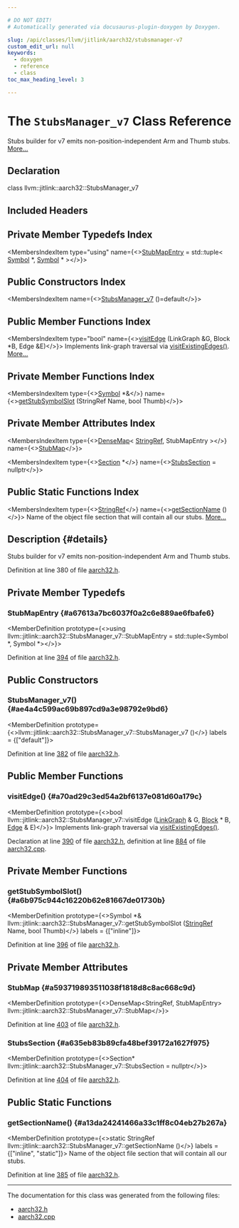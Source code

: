 ```yaml
---

# DO NOT EDIT!
# Automatically generated via docusaurus-plugin-doxygen by Doxygen.

slug: /api/classes/llvm/jitlink/aarch32/stubsmanager-v7
custom_edit_url: null
keywords:
  - doxygen
  - reference
  - class
toc_max_heading_level: 3

---
```





# The `StubsManager_v7` Class Reference

<DoxygenPage pluginConfig={pluginConfig}>

Stubs builder for v7 emits non-position-independent Arm and Thumb stubs. <a href="#details">More...</a>

## Declaration

<CodeBlock>class llvm::jitlink::aarch32::StubsManager_v7</CodeBlock>

## Included Headers

<IncludesList>
<IncludesListItem
  filePath="llvm/ExecutionEngine/JITLink/aarch32.h"
  permalink="/docs/api/files/include/include/llvm/include/llvm/executionengine/include/llvm/executionengine/jitlink/aarch32-h"
  isLocal="true" />
</IncludesList>

## Private Member Typedefs Index

<MembersIndex>

<MembersIndexItem
  type="using"
  name={<><a href="#a67613a7bc6037f0a2c6e889ae6fbafe6">StubMapEntry</a> = std::tuple&lt; <a href="/docs/api/classes/llvm/jitlink/symbol">Symbol</a> &#42;, <a href="/docs/api/classes/llvm/jitlink/symbol">Symbol</a> &#42; &gt;</>}>
</MembersIndexItem>

</MembersIndex>

## Public Constructors Index

<MembersIndex>

<MembersIndexItem
  name={<><a href="#ae4a4c599ac69b897cd9a3e98792e9bd6">StubsManager&#95;v7</a> ()=default</>}>
</MembersIndexItem>

</MembersIndex>

## Public Member Functions Index

<MembersIndex>

<MembersIndexItem
  type="bool"
  name={<><a href="#a70ad29c3ed54a2bf6137e081d60a179c">visitEdge</a> (LinkGraph &amp;G, Block &#42;B, Edge &amp;E)</>}>
Implements link-graph traversal via <a href="/docs/api/namespaces/llvm/jitlink/#a82a31c156d5112abea9566d8f8d9a574">visitExistingEdges()</a>. <a href="#a70ad29c3ed54a2bf6137e081d60a179c">More...</a>
</MembersIndexItem>

</MembersIndex>

## Private Member Functions Index

<MembersIndex>

<MembersIndexItem
  type={<><a href="/docs/api/classes/llvm/jitlink/symbol">Symbol</a> &#42;&amp;</>}
  name={<><a href="#a6b975c944c16220b62e81667de01730b">getStubSymbolSlot</a> (StringRef Name, bool Thumb)</>}>
</MembersIndexItem>

</MembersIndex>

## Private Member Attributes Index

<MembersIndex>

<MembersIndexItem
  type={<><a href="/docs/api/classes/llvm/densemap">DenseMap</a>&lt; <a href="/docs/api/classes/llvm/stringref">StringRef</a>, StubMapEntry &gt;</>}
  name={<><a href="#a593719893511038f1818d8c8ac668c9d">StubMap</a></>}>
</MembersIndexItem>

<MembersIndexItem
  type={<><a href="/docs/api/classes/llvm/jitlink/section">Section</a> &#42;</>}
  name={<><a href="#a635eb83b89cfa48bef39172a1627f975">StubsSection</a> = nullptr</>}>
</MembersIndexItem>

</MembersIndex>

## Public Static Functions Index

<MembersIndex>

<MembersIndexItem
  type={<><a href="/docs/api/classes/llvm/stringref">StringRef</a></>}
  name={<><a href="#a13da24241466a33c1ff8c04eb27b267a">getSectionName</a> ()</>}>
Name of the object file section that will contain all our stubs. <a href="#a13da24241466a33c1ff8c04eb27b267a">More...</a>
</MembersIndexItem>

</MembersIndex>

## Description {#details}

Stubs builder for v7 emits non-position-independent Arm and Thumb stubs.

Definition at line 380 of file <a href="/docs/api/files/include/include/llvm/include/llvm/executionengine/include/llvm/executionengine/jitlink/aarch32-h">aarch32.h</a>.

<SectionDefinition>

## Private Member Typedefs

### StubMapEntry {#a67613a7bc6037f0a2c6e889ae6fbafe6}

<MemberDefinition
  prototype={<>using llvm::jitlink::aarch32::StubsManager&#95;v7::StubMapEntry =  std::tuple&lt;Symbol &#42;, Symbol &#42;&gt;</>}>

Definition at line <a href="/docs/api/files/include/include/llvm/include/llvm/executionengine/include/llvm/executionengine/jitlink/aarch32-h/#l00394">394</a> of file <a href="/docs/api/files/include/include/llvm/include/llvm/executionengine/include/llvm/executionengine/jitlink/aarch32-h">aarch32.h</a>.
</MemberDefinition>

</SectionDefinition>

<SectionDefinition>

## Public Constructors

### StubsManager&#95;v7() {#ae4a4c599ac69b897cd9a3e98792e9bd6}

<MemberDefinition
  prototype={<>llvm::jitlink::aarch32::StubsManager&#95;v7::StubsManager&#95;v7 ()</>}
  labels = {["default"]}>

Definition at line <a href="/docs/api/files/include/include/llvm/include/llvm/executionengine/include/llvm/executionengine/jitlink/aarch32-h/#l00382">382</a> of file <a href="/docs/api/files/include/include/llvm/include/llvm/executionengine/include/llvm/executionengine/jitlink/aarch32-h">aarch32.h</a>.
</MemberDefinition>

</SectionDefinition>

<SectionDefinition>

## Public Member Functions

### visitEdge() {#a70ad29c3ed54a2bf6137e081d60a179c}

<MemberDefinition
  prototype={<>bool llvm::jitlink::aarch32::StubsManager&#95;v7::visitEdge (<a href="/docs/api/classes/llvm/jitlink/linkgraph">LinkGraph</a> &amp; G, <a href="/docs/api/classes/llvm/jitlink/block">Block</a> &#42; B, <a href="/docs/api/classes/llvm/jitlink/edge">Edge</a> &amp; E)</>}>
Implements link-graph traversal via <a href="/docs/api/namespaces/llvm/jitlink/#a82a31c156d5112abea9566d8f8d9a574">visitExistingEdges()</a>.

Declaration at line <a href="/docs/api/files/include/include/llvm/include/llvm/executionengine/include/llvm/executionengine/jitlink/aarch32-h/#l00390">390</a> of file <a href="/docs/api/files/include/include/llvm/include/llvm/executionengine/include/llvm/executionengine/jitlink/aarch32-h">aarch32.h</a>, definition at line <a href="/docs/api/files/lib/lib/executionengine/lib/executionengine/jitlink/aarch32-cpp/#l00884">884</a> of file <a href="/docs/api/files/lib/lib/executionengine/lib/executionengine/jitlink/aarch32-cpp">aarch32.cpp</a>.
</MemberDefinition>

</SectionDefinition>

<SectionDefinition>

## Private Member Functions

### getStubSymbolSlot() {#a6b975c944c16220b62e81667de01730b}

<MemberDefinition
  prototype={<>Symbol &#42;&amp; llvm::jitlink::aarch32::StubsManager&#95;v7::getStubSymbolSlot (<a href="/docs/api/classes/llvm/stringref">StringRef</a> Name, bool Thumb)</>}
  labels = {["inline"]}>

Definition at line <a href="/docs/api/files/include/include/llvm/include/llvm/executionengine/include/llvm/executionengine/jitlink/aarch32-h/#l00396">396</a> of file <a href="/docs/api/files/include/include/llvm/include/llvm/executionengine/include/llvm/executionengine/jitlink/aarch32-h">aarch32.h</a>.
</MemberDefinition>

</SectionDefinition>

<SectionDefinition>

## Private Member Attributes

### StubMap {#a593719893511038f1818d8c8ac668c9d}

<MemberDefinition
  prototype={<>DenseMap&lt;StringRef, StubMapEntry&gt; llvm::jitlink::aarch32::StubsManager&#95;v7::StubMap</>}>

Definition at line <a href="/docs/api/files/include/include/llvm/include/llvm/executionengine/include/llvm/executionengine/jitlink/aarch32-h/#l00403">403</a> of file <a href="/docs/api/files/include/include/llvm/include/llvm/executionengine/include/llvm/executionengine/jitlink/aarch32-h">aarch32.h</a>.
</MemberDefinition>

### StubsSection {#a635eb83b89cfa48bef39172a1627f975}

<MemberDefinition
  prototype={<>Section&#42; llvm::jitlink::aarch32::StubsManager&#95;v7::StubsSection = nullptr</>}>

Definition at line <a href="/docs/api/files/include/include/llvm/include/llvm/executionengine/include/llvm/executionengine/jitlink/aarch32-h/#l00404">404</a> of file <a href="/docs/api/files/include/include/llvm/include/llvm/executionengine/include/llvm/executionengine/jitlink/aarch32-h">aarch32.h</a>.
</MemberDefinition>

</SectionDefinition>

<SectionDefinition>

## Public Static Functions

### getSectionName() {#a13da24241466a33c1ff8c04eb27b267a}

<MemberDefinition
  prototype={<>static StringRef llvm::jitlink::aarch32::StubsManager&#95;v7::getSectionName ()</>}
  labels = {["inline", "static"]}>
Name of the object file section that will contain all our stubs.

Definition at line <a href="/docs/api/files/include/include/llvm/include/llvm/executionengine/include/llvm/executionengine/jitlink/aarch32-h/#l00385">385</a> of file <a href="/docs/api/files/include/include/llvm/include/llvm/executionengine/include/llvm/executionengine/jitlink/aarch32-h">aarch32.h</a>.
</MemberDefinition>

</SectionDefinition>

<hr/>

The documentation for this class was generated from the following files:

<ul>
<li><a href="/docs/api/files/include/include/llvm/include/llvm/executionengine/include/llvm/executionengine/jitlink/aarch32-h">aarch32.h</a></li>
<li><a href="/docs/api/files/lib/lib/executionengine/lib/executionengine/jitlink/aarch32-cpp">aarch32.cpp</a></li>
</ul>

</DoxygenPage>
